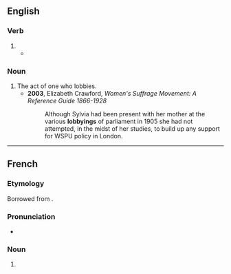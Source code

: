 ==English==
{{wikipedia}}

===Verb===
{{head|en|present participle}}

# {{present participle of|lobby|lang=en|nocat=1}}
#* {{quote-journal|lang=en|date=April 15, 2012|author=Phil McNulty|work=BBC
|title=[http://www.bbc.co.uk/sport/0/football/17649443 Tottenham 1-5 Chelsea]
|passage=The referee seemed well placed to award the goal, but video evidence suggested the protests were well founded and the incident only strengthens the case of those '''lobbying''' for technology to assist officials.}}

===Noun===
{{en-noun}}

# The act of one who lobbies.
#* '''2003''', Elizabeth Crawford, ''Women's Suffrage Movement: A Reference Guide 1866-1928''
#*: Although Sylvia had been present with her mother at the various '''lobbyings''' of parliament in 1905 she had not attempted, in the midst of her studies, to build up any support for WSPU policy in London.

----

==French==

===Etymology===
Borrowed from {{bor|fr|en|lobbying}}.

===Pronunciation===
* {{fr-IPA|lobby_ing}}

===Noun===
{{fr-noun|m}}

# {{l|en|lobbying}}